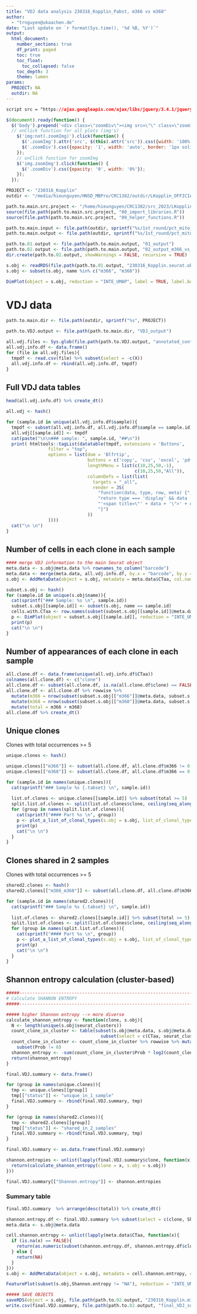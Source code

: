 ```yaml
---
title: "VDJ data analysis 230316_Kopplin_Pabst, m366 vs m368"
author:
  - "trnguyen@ukaachen.de"
date: "Last update on `r format(Sys.time(), '%d %B, %Y')`"
output:
  html_document:
    number_sections: true
    df_print: paged
    toc: true
    toc_float:
      toc_collapsed: false
    toc_depth: 3
    theme: lumen
params:
  PROJECT: NA
  outdir: NA
---
```

  
  
```css
script src = "https://ajax.googleapis.com/ajax/libs/jquery/3.4.1/jquery.min.js"
```

```js
$(document).ready(function() {
  $('body').prepend('<div class=\"zoomDiv\"><img src=\"\" class=\"zoomImg\"></div>');
  // onClick function for all plots (img's)
    $('img:not(.zoomImg)').click(function() {
      $('.zoomImg').attr('src', $(this).attr('src')).css({width: '100%'});
      $('.zoomDiv').css({opacity: '1', width: 'auto', border: '1px solid white', borderRadius: '5px', position: 'fixed', top: '50%', left: '50%', marginRight: '-50%', transform: 'translate(-50%, -50%)', boxShadow: '0px 0px 50px #888888', zIndex: '50', overflow: 'auto', maxHeight: '100%'});
    });
    // onClick function for zoomImg
    $('img.zoomImg').click(function() {
      $('.zoomDiv').css({opacity: '0', width: '0%'}); 
    });
  });
```

<style type="text/css">
    div.datatables { height: auto !important;}
</style>


```r
PROJECT <- "230316_Kopplin"
outdir <- "/media/hieunguyen/HNSD_MBPro/CRC1382/outdir/LKopplin_OFFICIAL"

path.to.main.src.project <- "/home/hieunguyen/CRC1382/src_2023/LKopplin/230316_Kopplin"
source(file.path(path.to.main.src.project, "00_import_libraries.R"))
source(file.path(path.to.main.src.project, "00_helper_functions.R"))

path.to.main.input <- file.path(outdir, sprintf("%s/1st_round/pct_mito_10_1", PROJECT))
path.to.main.output <- file.path(outdir, sprintf("%s/1st_round/pct_mito_10_1/data_analysis", PROJECT))

path.to.01.output <- file.path(path.to.main.output, "01_output")
path.to.02.output <- file.path(path.to.main.output, "02_output_m366_vs_m368")
dir.create(path.to.02.output, showWarnings = FALSE, recursive = TRUE)

s.obj <- readRDS(file.path(path.to.01.output, "230316_Kopplin.seurat.obj.removed.14_15_16.integrated.rds"))
s.obj <- subset(s.obj, name %in% c("m366", "m368"))
```


```r
DimPlot(object = s.obj, reduction = "INTE_UMAP", label = TRUE, label.box = FALSE, label.size = 8, split.by = "name", ncol = 2)
```

# VDJ data

```r
path.to.main.dir <- file.path(outdir, sprintf("%s", PROJECT))

path.to.VDJ.output <- file.path(path.to.main.dir, "VDJ_output")

all.vdj.files <- Sys.glob(file.path(path.to.VDJ.output, "annotated_contigs_clonaltype_*.csv"))
all.vdj.info.df <- data.frame()
for (file in all.vdj.files){
  tmpdf <- read.csv(file) %>% subset(select = -c(X)) 
  all.vdj.info.df <- rbind(all.vdj.info.df, tmpdf)
}
```

## Full VDJ data tables {.tabset}
```r
head(all.vdj.info.df) %>% create_dt()

all.vdj <- hash()
```

```r
for (sample.id in unique(all.vdj.info.df$sample)){
  tmpdf <- subset(all.vdj.info.df, all.vdj.info.df$sample == sample.id)
  all.vdj[[sample.id]] <- tmpdf
  cat(paste("\n\n### sample: ", sample.id, "##\n"))
  print( htmltools::tagList(datatable(tmpdf, extensions = 'Buttons',
                filter = "top",
                options = list(dom = 'Blfrtip',
                               buttons = c('copy', 'csv', 'excel', 'pdf', 'print'),
                               lengthMenu = list(c(10,25,50,-1),
                                                 c(10,25,50,"All")),
                               columnDefs = list(list(
                                 targets = "_all",
                                 render = JS(
                                   "function(data, type, row, meta) {",
                                   "return type === 'display' && data != null && data.length > 100 ?",
                                   "'<span title=\"' + data + '\">' + data.substr(0, 100) + '...</span>' : data;",
                                   "}")
                               ))
                ))))
  cat("\n \n")
}
```


## Number of cells in each clone in each sample {.tabset}
```r
#### merge VDJ information to the main Seurat object
meta.data <- s.obj@meta.data %>% rownames_to_column("barcode")
meta.data <- merge(meta.data, all.vdj.info.df, by.x = "barcode", by.y = "barcode", all.x = TRUE)
s.obj <- AddMetaData(object = s.obj, metadata = meta.data$CTaa, col.name = "CTaa")

subset.s.obj <- hash()
for (sample.id in unique(s.obj$name)){
  cat(sprintf("### Sample: %s \n", sample.id))
  subset.s.obj[[sample.id]] <- subset(s.obj, name == sample.id)  
  cells.with.CTaa <- row.names(subset(subset.s.obj[[sample.id]]@meta.data, is.na(subset.s.obj[[sample.id]]@meta.data$CTaa) == FALSE))
  p <- DimPlot(object = subset.s.obj[[sample.id]], reduction = "INTE_UMAP", cells.highlight = cells.with.CTaa, pt.size = 0.8, cols.highlight = "red") + ggtitle(sprintf("Sample: %s, # cells with clone: %s, Total # cells: %s , percentage = %s:", sample.id, length(cells.with.CTaa), length(colnames(subset.s.obj[[sample.id]])), round(100*length(cells.with.CTaa)/length(colnames(subset.s.obj[[sample.id]])), 3))) + theme(legend.position = "none")
  print(p)
  cat("\n \n")
}


```

## Number of appearances of each clone in each sample
```r
all.clone.df <- data.frame(unique(all.vdj.info.df$CTaa))
colnames(all.clone.df) <- c("clone")
all.clone.df <- subset(all.clone.df, is.na(all.clone.df$clone) == FALSE)
all.clone.df <- all.clone.df %>% rowwise %>% 
  mutate(m366 = nrow(subset(subset.s.obj[["m366"]]@meta.data, subset.s.obj[["m366"]]@meta.data$CTaa == clone))) %>%
  mutate(m368 = nrow(subset(subset.s.obj[["m368"]]@meta.data, subset.s.obj[["m368"]]@meta.data$CTaa == clone))) %>%
  mutate(total = m366 + m368)
all.clone.df %>% create_dt()
```

## Unique clones

Clones with total occurrences >= 5

```r
unique.clones <- hash()

unique.clones[["m366"]] <- subset(all.clone.df, all.clone.df$m366 != 0 & all.clone.df$m368 == 0)
unique.clones[["m368"]] <- subset(all.clone.df, all.clone.df$m366 == 0 & all.clone.df$m368 != 0)
```


```r
for (sample.id in names(unique.clones)){
  cat(sprintf("### Sample %s {.tabset} \n", sample.id))
  
  list.of.clones <- unique.clones[[sample.id]] %>% subset(total >= 5)
  split.list.of.clones <- split(list.of.clones$clone, ceiling(seq_along(list.of.clones$clone) / 6))
  for (group in names(split.list.of.clones)){
    cat(sprintf("#### Part %s \n", group))
    p <- plot_a_list_of_clonal_types(s.obj = s.obj, list_of_clonal_types = split.list.of.clones[[group]], sample.id1 = "m366", sample.id2 = "m368")
    print(p)
    cat("\n \n")
  }
}

```

## Clones shared in 2 samples
Clones with total occurrences >= 5

```r
shared2.clones <- hash()
shared2.clones[["m366_m368"]] <- subset(all.clone.df, all.clone.df$m366 != 0 & all.clone.df$m368 != 0 )
```

```r
for (sample.id in names(shared2.clones)){
  cat(sprintf("### Sample %s {.tabset} \n", sample.id))
  
  list.of.clones <- shared2.clones[[sample.id]] %>% subset(total >= 5)
  split.list.of.clones <- split(list.of.clones$clone, ceiling(seq_along(list.of.clones$clone) / 6))
  for (group in names(split.list.of.clones)){
    cat(sprintf("#### Part %s \n", group))
    p <- plot_a_list_of_clonal_types(s.obj = s.obj, list_of_clonal_types = split.list.of.clones[[group]], sample.id1 = "m366", sample.id2 = "m368")
    print(p)
    cat("\n \n")
  }
}

```



## Shannon entropy calculation (cluster-based)
```r
#####----------------------------------------------------------------------#####
# Calculate SHANNON ENTROPY
#####----------------------------------------------------------------------#####

##### higher Shannon entropy --> more diverse
calculate_shannon_entropy <- function(clone, s.obj){
  N <- length(unique(s.obj$seurat_clusters))
  count_clone_in_cluster <- table(subset(s.obj@meta.data, s.obj@meta.data$CTaa == clone) %>% 
                                    subset(select = c(CTaa, seurat_clusters))) %>%  as.data.frame()
  count_clone_in_cluster <- count_clone_in_cluster %>% rowwise %>% mutate(Prob = Freq / sum(count_clone_in_cluster$Freq)) %>%
    subset(Prob != 0)
  shannon_entropy <- -sum(count_clone_in_cluster$Prob * log2(count_clone_in_cluster$Prob))/log2(N)
  return(shannon_entropy)
}

final.VDJ.summary <- data.frame()

for (group in names(unique.clones)){
  tmp <- unique.clones[[group]]
  tmp[["status"]] <- "unique_in_1_sample"
  final.VDJ.summary <- rbind(final.VDJ.summary, tmp)
}

for (group in names(shared2.clones)){
  tmp <- shared2.clones[[group]]
  tmp[["status"]] <- "shared_in_2_samples"
  final.VDJ.summary <- rbind(final.VDJ.summary, tmp)
}

final.VDJ.summary <- as.data.frame(final.VDJ.summary)

shannon.entropies <- unlist(lapply(final.VDJ.summary$clone, function(x){
  return(calculate_shannon_entropy(clone = x, s.obj = s.obj))
}))

final.VDJ.summary[["Shannon.entropy"]] <- shannon.entropies
```

### Summary table 
```r
final.VDJ.summary  %>% arrange(desc(total)) %>% create_dt()
```

```r
shannon.entropy.df <- final.VDJ.summary %>% subset(select = c(clone, Shannon.entropy))
meta.data <- s.obj@meta.data

cell.shannon.entropy <- unlist(lapply(meta.data$CTaa, function(x){
  if (is.na(x) == FALSE){
    return(as.numeric(subset(shannon.entropy.df, shannon.entropy.df$clone == x)$Shannon.entropy))  
  } else {
    return(NA)
  }
}))
s.obj <- AddMetaData(object = s.obj, metadata = cell.shannon.entropy, col.name= "Shannon.entropy")

FeaturePlot(subset(s.obj,Shannon.entropy != "NA"), reduction = "INTE_UMAP", features = c("Shannon.entropy"))
```


```r
##### SAVE OBJECTS 
saveRDS(object = s.obj, file.path(path.to.02.output, "230316_Kopplin.m366_m368.seurat.obj.addedShannonEntropy.rds"))
write.csv(final.VDJ.summary, file.path(path.to.02.output, "final_VDJ_summary.csv"))
```


```r
```
